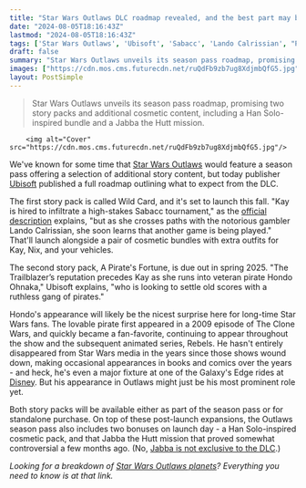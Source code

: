 ```yaml
---
title: "Star Wars Outlaws DLC roadmap revealed, and the best part may be the return of a fan favorite who dominated the beloved Clone Wars and Rebels animated series"
date: "2024-08-05T18:16:43Z"
lastmod: "2024-08-05T18:16:43Z"
tags: ['Star Wars Outlaws', 'Ubisoft', 'Sabacc', 'Lando Calrissian', "Pirate's Fortune", 'Hondo Ohnaka', 'DLC', 'Season Pass']
draft: false
summary: "Star Wars Outlaws unveils its season pass roadmap, promising two story packs and additional cosmetic content, including a Han Solo-inspired bundle and a Jabba the Hutt mission."
images: ["https://cdn.mos.cms.futurecdn.net/ruQdFb9zb7ug8XdjmbQfG5.jpg"]
layout: PostSimple
---
```

> Star Wars Outlaws unveils its season pass roadmap, promising two story packs and additional cosmetic content, including a Han Solo-inspired bundle and a Jabba the Hutt mission.


        <img alt="Cover" src="https://cdn.mos.cms.futurecdn.net/ruQdFb9zb7ug8XdjmbQfG5.jpg"/>
        
We've known for some time that [Star Wars Outlaws](https://www.gamesradar.com/star-wars-outlaws-guide/) would feature a season pass offering a selection of additional story content, but today publisher [Ubisoft](https://www.gamesradar.com/tag/ubisoft/) published a full roadmap outlining what to expect from the DLC.

The first story pack is called Wild Card, and it's set to launch this fall. "Kay is hired to infiltrate a high-stakes Sabacc tournament," as the [official description](https://ubisoft.pxf.io/c/221109/864200/12050?subId1=grd-us-1435651573647302196&sharedId=grd-us&u=https%3A%2F%2Fnews.ubisoft.com%2Fen-us%2Farticle%2F3oDeg1rH3qrXBttnBaxN5Y) explains, "but as she crosses paths with the notorious gambler Lando Calrissian, she soon learns that another game is being played." That'll launch alongside a pair of cosmetic bundles with extra outfits for Kay, Nix, and your vehicles.

The second story pack, A Pirate's Fortune, is due out in spring 2025. "The Trailblazer’s reputation precedes Kay as she runs into veteran pirate Hondo Ohnaka," Ubisoft explains, "who is looking to settle old scores with a ruthless gang of pirates."



Hondo's appearance will likely be the nicest surprise here for long-time Star Wars fans. The lovable pirate first appeared in a 2009 episode of The Clone Wars, and quickly became a fan-favorite, continuing to appear throughout the show and the subsequent animated series, Rebels. He hasn't entirely disappeared from Star Wars media in the years since those shows wound down, making occasional appearances in books and comics over the years - and heck, he's even a major fixture at one of the Galaxy's Edge rides at [Disney](https://www.gamesradar.com/tag/disney/). But his appearance in Outlaws might just be his most prominent role yet.

Both story packs will be available either as part of the season pass or for standalone purchase. On top of these post-launch expansions, the Outlaws season pass also includes two bonuses on launch day - a Han Solo-inspired cosmetic pack, and that Jabba the Hutt mission that proved somewhat controversial a few months ago. (No, [Jabba is not exclusive to the DLC](https://www.gamesradar.com/star-wars-outlaws-season-pass-exclusive-jabba-the-hutt-mission-wont-be-the-only-time-kay-vess-encounters-the-crime-lord/).)

*Looking for a breakdown of *[<em>Star Wars Outlaws planets</em>](https://www.gamesradar.com/games/action/star-wars-outlaws-planets/)*? Everything you need to know is at that link.* 
        